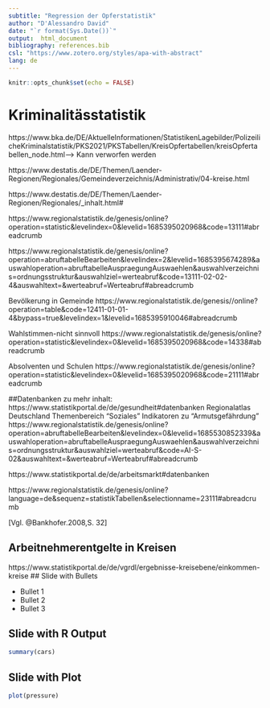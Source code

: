 ```yaml
---
subtitle: "Regression der Opferstatistik"
author: "D'Alessandro David"
date: "`r format(Sys.Date())`"
output:  html_document
bibliography: references.bib
csl: "https://www.zotero.org/styles/apa-with-abstract"
lang: de
---
```


```r
knitr::opts_chunk$set(echo = FALSE)

```

# Kriminalitässtatistik
https://www.bka.de/DE/AktuelleInformationen/StatistikenLagebilder/PolizeilicheKriminalstatistik/PKS2021/PKSTabellen/KreisOpfertabellen/kreisOpfertabellen_node.html--> Kann verworfen werden

https://www.destatis.de/DE/Themen/Laender-Regionen/Regionales/Gemeindeverzeichnis/Administrativ/04-kreise.html

https://www.destatis.de/DE/Themen/Laender-Regionen/Regionales/_inhalt.html# 

https://www.regionalstatistik.de/genesis/online?operation=statistic&levelindex=0&levelid=1685395020968&code=13111#abreadcrumb 

https://www.regionalstatistik.de/genesis/online?operation=abruftabelleBearbeiten&levelindex=2&levelid=1685395674289&auswahloperation=abruftabelleAuspraegungAuswaehlen&auswahlverzeichnis=ordnungsstruktur&auswahlziel=werteabruf&code=13111-02-02-4&auswahltext=&werteabruf=Werteabruf#abreadcrumb 

Bevölkerung in Gemeinde https://www.regionalstatistik.de/genesis//online?operation=table&code=12411-01-01-4&bypass=true&levelindex=1&levelid=1685395910046#abreadcrumb

Wahlstimmen-nicht sinnvoll
https://www.regionalstatistik.de/genesis/online?operation=statistic&levelindex=0&levelid=1685395020968&code=14338#abreadcrumb

Absolventen und Schulen
https://www.regionalstatistik.de/genesis/online?operation=statistic&levelindex=0&levelid=1685395020968&code=21111#abreadcrumb


##Datenbanken zu mehr inhalt: https://www.statistikportal.de/de/gesundheit#datenbanken
Regionalatlas Deutschland Themenbereich "Soziales" Indikatoren zu "Armutsgefährdung"
https://www.regionalstatistik.de/genesis/online?operation=abruftabelleBearbeiten&levelindex=0&levelid=1685530852339&auswahloperation=abruftabelleAuspraegungAuswaehlen&auswahlverzeichnis=ordnungsstruktur&auswahlziel=werteabruf&code=AI-S-02&auswahltext=&werteabruf=Werteabruf#abreadcrumb

https://www.statistikportal.de/de/arbeitsmarkt#datenbanken

https://www.regionalstatistik.de/genesis/online?language=de&sequenz=statistikTabellen&selectionname=23111#abreadcrumb

[Vgl. @Bankhofer.2008,S. 32]

## Arbeitnehmerentgelte in Kreisen
https://www.statistikportal.de/de/vgrdl/ergebnisse-kreisebene/einkommen-kreise
## Slide with Bullets

- Bullet 1
- Bullet 2
- Bullet 3

## Slide with R Output

```r
summary(cars)
```

## Slide with Plot

```r
plot(pressure)
```

